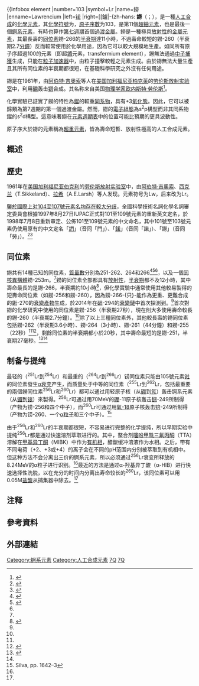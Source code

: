 {{multiple issues|
{{WP|元素}}
{{expand language|en|time=2020-10-02T11:53:51+00:00}}
{{refimprove|time=2013-03-23T09:45:11+00:00}}
}}
{{CJK-New-Char|2CB3B|block=E}}
{{Infobox element
|number=103
|symbol=Lr
|name=鐒
|enname=Lawrencium
|left=[[锘|锘]]
|right=[[鑪|-{zh-hans:{{僻字]]
|above=[[镥|镥]]
|below=(Upp)
|series=锕系元素
|series comment=有时候被认为是[[过渡金属|过渡金属]]
|group=3
|period=7
|block=d
|appearance=银色(预测)<ref name="emsley">{{cite book|last=Emsley|first=John|title=Nature's Building Blocks: An A-Z Guide to the Elements|url=https://archive.org/details/naturesbuildingb0000emsl_b1k4|edition=New|year=2011|publisher=Oxford University Press|location=New York, NY|isbn=978-0-19-960563-7|page=[https://archive.org/details/naturesbuildingb0000emsl_b1k4/page/n278 278]–9}}</ref>
|atomic mass=[266]
|electron configuration=[[[氡|Rn]]] 5f<sup>14</sup> 7s<sup>2</sup> 7p<sup>1</sup><!--In case you want to fix this, please don't. Read the article, specifically the section "atomic": it explains why. Experiments are inconclusive, but modern calculations all favour the 7p1 configuration.-->
|electrons per shell=2, 8, 18, 32, 32, 8, 3
|phase=固体
|phase comment=(预测)
|crystal structure=六方密堆积
|crystal structure comment=(预测)<ref name=hcp>{{cite journal|doi=10.1103/PhysRevB.84.113104|title=First-principles calculation of the structural stability of 6d transition metals|year=2011|last1=Östlin|first1=A.|last2=Vitos|first2=L.|journal=Physical Review B|volume=84|issue=11|bibcode=2011PhRvB..84k3104O }}</ref>
|melting point K=1900
|melting point C=1627
|melting point F=2961
|melting point comment=(预测)
|oxidation states='''3'''
|number of ionization energies=3
|ionization energy 1=478.6
|ionization energy 1 ref=<ref>http://cen.acs.org/articles/93/i15/Lawrencium-Ionization-Energy-Measured.html?cq_ck=1428631698138</ref>
|ionization energy 2=1428.0
|ionization energy 2 comment = (预测)
|ionization energy 3=2219.1
|ionization energy 3 comment = (预测)
|CAS number=22537-19-5
|isotopes=
{{infobox element/isotopes decay | mn=266 | sym=Lr | na=[[synthetic_radioisotope|syn]] | hl=11 h | dm1={{衰變|SF}} | de1= | link1= | pn1=| ps1= - }}
{{infobox element/isotopes decay | mn=262 | sym=Lr | na=syn | hl=3.6 h | dm1={{衰變|ε}} | de1= | link1=nobelium-262 | pn1=262 | ps1=No}}
{{infobox element/isotopes decay | mn=261 | sym=Lr | na=syn | hl=44 min | dm1=SF/ε? | de1= | pn1= | ps1=-}}
{{infobox element/isotopes decay | mn=260 | sym=Lr | na=syn | hl=2.7 min | dm1={{衰變|α}} | de1=8.04 | link1=mendelevium-256 | pn1=256 | ps1=Md}}
{{infobox element/isotopes decay | mn=259 | sym=Lr | na=syn | hl=6.2 s | dm1=78% {{衰變|α}}
 | de1=8.44 | link1=mendelevium-255 | pn1=255 | ps1=Md
 | dm2=22% SF | de2= | pn2= | ps2=-}}
{{infobox element/isotopes decay | mn=256 | sym=Lr | na=syn | hl=27 s | dm1=α | de1=8.62,8.52,8.32... | link1=mendelevium-252 | pn1=252 | ps1=Md}}
{{infobox element/isotopes decay | mn=255 | sym=Lr | na=syn | hl=21.5 s | dm1=α | de1=8.43,8.37 | link1=mendelevium-251 | pn1=251 | ps1=Md}}
{{infobox element/isotopes decay | mn=254 | sym=Lr | na=syn | hl=13 s
 | dm1=78% α | de1=8.46,8.41 | link1=mendelevium-250 | pn1=250 | ps1=Md
 | dm2=22% ε | de2= | link2=nobelium-254 | pn2=254 | ps2=No}}
|naming=after [[欧内斯特·劳伦斯|欧内斯特·劳伦斯]]
|discovered by=[[劳伦斯伯克利国家实验室|劳伦斯伯克利国家实验室]]与[[杜布纳联合原子核研究所|杜布纳联合原子核研究所]]
|discovery date=1961–1971
}}
'''鐒'''（{{標音|拼音=láo|注音=ㄌㄠˊ|粵拼=lou4|同音字=}}；{{lang-en|'''Lawrencium'''}}），是一種[[人工合成元素|人工合成]]的[[化學元素|化學元素]]，其[[化學符號|化學符號]]为'''{{化學式|鐒}}'''，[[原子序數|原子序數]]为103，是第11個[[超鈾元素|超鈾元素]]，也是最後一個[[錒系元素|錒系元素]]，有時也算作[[第七週期|第七週期]]首個[[過渡金屬|過渡金屬]]。鐒是一種極具[[放射性|放射性]]的[[金屬元素|金屬元素]]，其最長壽的[[同位素|同位素]]鐒-266的[[半衰期|半衰期]]達11小時，不過壽命較短的鐒-260（半衰期2.7[[分鐘|分鐘]]）反而較常使用於化學用途，因為它可以較大規模地生產。如同所有原子序超過100的元素（即超[[鐨|鐨]]元素，transfermium element），鐒無法通過[[中子捕獲|中子捕獲]]生成，只能在[[粒子加速器|粒子加速器]]中，由粒子撞擊較輕之元素生成。由於鐒無法大量生產且其所有同位素的半衰期都很短，在基礎科學研究之外沒有任何用途。

鐒是在1961年，由[[阿伯特·吉奧索|阿伯特·吉奧索]]等人在[[美国|美国]][[加利福尼亚|加利福尼亚]][[柏克萊|柏克萊]]的[[劳伦斯放射实验室|劳伦斯放射实验室]]中，利用[[硼|硼]]轰击[[锎|锎]]合成。其名称来自美国[[物理学家|物理学家]][[欧内斯特·劳伦斯|欧内斯特·劳伦斯]]<ref>{{cite web |url=http://alumni.berkeley.edu/news/california-magazine/may-june-2007-new-food-and-farming/100-years-of-scholarship |publisher=Cal Alumni |title=100 Years of Scholarship |accessdate=August 24, 2013}}</ref>。

化學實驗已証實了鐒的特性為[[鎦|鎦]]的較重[[同系物#元素週期表|同系物]]，具有+3[[氧化態|氧化態]]。因此，它可以被歸類為第7週期的第一個過渡金屬。然而，鐒的[[電子組態|電子組態]]為s<sup>2</sup>p構型而非其同系物鎦的s<sup>2</sup>d構型。這意味著鐒在[[元素週期表|元素週期表]]中的位置可能比預期的更具波動性。

原子序大於鐒的元素稱為[[超重元素|超重元素]]，皆為壽命短暫、放射性極高的人工合成元素。

==概述==
{{Transcluded section|source=最重元素概论}}
{{:最重元素概论}}

== 歷史 ==
1961年在[[美国|美国]][[加利福尼亚|加利福尼亚]][[伯克利|伯克利]]的[[劳伦斯放射实验室|劳伦斯放射实验室]]中，由[[阿伯特·吉奧索|阿伯特·吉奧索]]、[[西克兰|西克兰]]（T.Sikkeland）、[[拉希|拉希]]（A.E.Larsh）等人发现。元素符号为Lw，后来改为Lr。

[[鑪#命名爭議|鑒於國際上对104至107號元素名均存在較大分歧]]，全國科學技術名詞化學名詞審定委員會根據1997年8月27日IUPAC正式對101至109號元素的重新英文定名，於1998年7月8日重新审定、公佈101至109號元素的中文命名，其中101號至103號元素仍使用原有的中文定名「[[鍆|鍆]]」（音同「門」）、「[[鍩|鍩]]」（音同「諾」）、「鐒」（音同「勞」）。<ref>{{cite web |author1=刘路沙 |title=101—109号元素有了中文定名 |url=http://www.gmw.cn/01gmrb/1998-07/09/GB/17748%5EGM2-0905.HTM |website=光明网 |publisher=光明日报 |accessdate=2020-11-10}}</ref><ref>{{cite journal |author1=贵州地勘局情报室摘于《中国地质矿产报》（1998年8月13日） |title=101~109号化学元素正式定名 |journal=貴州地質 |date=1998 |volume=15 |pages=298-298 |url=https://www.ixueshu.com/document/8fee294afdb93419.html |accessdate=2020-11-10}}</ref>

== 同位素 ==
鐒共有14種已知的同位素，[[質量數|質量數]]分別為251-262、264和266<ref name="Silva1642">{{harvnb|Silva|2011|p=1642}}</ref><ref name="266Lr">{{Cite journal |title=<sup>48</sup>Ca + <sup>249</sup>Bk Fusion Reaction Leading to Element ''Z'' = 117: Long-Lived α-Decaying <sup>270</sup>Db and Discovery of <sup>266</sup>Lr |journal=Physical Review Letters |volume=112 |issue=17 |doi=10.1103/PhysRevLett.112.172501 |date=2014 |last1=Khuyagbaatar |first1=J. |last2=Yakushev |first2=A. |last3=Düllmann |first3=Ch. E. |last4=Ackermann |first4=D. |last5=Andersson |first5=L.-L. |last6=Asai |first6=M. |last7=Block |first7=M. |last8=Boll |first8=R. A. |last9=Brand |first9=H. |last10=Cox |first10=D. M. |last11=Dasgupta |first11=M. |last12=Derkx |first12=X. |last13=Di Nitto |first13=A. |last14=Eberhardt |first14=K. |last15=Even |first15=J. |last16=Evers |first16=M. |last17=Fahlander |first17=C. |last18=Forsberg |first18=U. |last19=Gates |first19=J. M. |last20=Gharibyan |first20=N. |last21=Golubev |first21=P. |last22=Gregorich |first22=K. E. |last23=Hamilton |first23=J. H. |last24=Hartmann |first24=W. |last25=Herzberg |first25=R.-D. |last26=Heßberger |first26=F. P. |last27=Hinde |first27=D. J. |last28=Hoffmann |first28=J. |last29=Hollinger |first29=R. |last30=Hübner |first30=A. |display-authors=1|bibcode = 2014PhRvL.112q2501K |pmid=24836239 |page=172501|url=http://lup.lub.lu.se/search/ws/files/2377958/4432321.pdf |hdl=1885/70327 |hdl-access=free }}</ref><ref name="255Db" />，以及一個[[同核異構體|同核異構體]]鐒-253m。<ref name="Silva1642" />鐒的同位素全部都具有[[放射性|放射性]]，[[半衰期|半衰期]]都不及12小時，其中壽命最長的是鐒-266，半衰期約10小時<ref name="#1">{{cite magazine|author=Clara Moskowitz |url=http://www.scientificamerican.com/article/superheavy-element-117-island-of-stability/ |title=Superheavy Element 117 Points to Fabled "Island of Stability" on Periodic Table |magazine=Scientific American |date= May 7, 2014 |access-date=2014-05-08}}</ref>，但化學實驗中通常使用其他較易製得的短壽命同位素（如鐒-256和鐒-260），因為鐒-266-{只}-能作為更重、更難合成的[[𨧀|𨧀]]-270的[[衰變產物|衰變產物]]生成，於2014年在[[鿬|鿬]]-294的[[衰變鏈|衰變鏈]]中首次探測到。<ref name="#1"/>首次對鐒的化學研究中使用的同位素是鐒-256（半衰期27秒），現在則大多使用壽命較長的鐒-260（半衰期2.7分鐘）。<ref name="Silva1642" />除了以上三種同位素外，其他較長壽的鐒同位素包括鐒-262（半衰期3.6小時）、鐒-264（3小時）、鐒-261（44分鐘）和鐒-255（22秒）<ref name="Silva1642" /><ref name="unc">{{Cite web|url=http://www.nucleonica.net/unc.aspx|title=Nucleonica :: Web driven nuclear science}}</ref>{{NUBASE2016|ref}}，剩餘同位素的半衰期都小於20秒，其中壽命最短的是鐒-251，半衰期27毫秒。<ref name="255Db">{{cite thesis |last1=Leppänen |first1=A.-P. |title=Alpha-decay and decay-tagging studies of heavy elements using the RITU separator |year=2005 |pages=83–100 |publisher=University of Jyväskylä |isbn=978-951-39-3162-9 |issn=0075-465X |url=https://jyx.jyu.fi/bitstream/handle/123456789/13915/978-951-39-3162-9.pdf?sequence=1&isAllowed=y}}</ref><ref name="unc" />{{NUBASE2016|ref}}

== 制备与提纯 ==
{{Proofreader needed|en|sect=章节|Lawrencium#Preparation_and_purification}}
最轻的（<sup>251</sup>Lr到<sup>254</sup>Lr）和最重的（<sup>264</sup>Lr到<sup>266</sup>Lr）铹同位素只能由105號元素[[𬭊|𬭊]]的同位素發生[[α衰变|α衰变]]产生，而质量处于中等的同位素（<sup>255</sup>Lr到<sup>262</sup>Lr，包括最重要的兩個鐒同位素<sup>256</sup>Lr和<sup>260</sup>Lr）都可以通过用轻原子核（从[[硼|硼]]到[[氖|氖]]）轰击锕系元素（从[[镅|镅]]到[[锿|锿]]）來製得。<sup>256</sup>Lr可通过用70MeV的[[硼|硼]]-11原子核轰击[[锎|锎]]-249所制得（产物为铹-256和四个中子），而<sup>260</sup>Lr可通过用[[氧-18|氧-18]]原子核轰击[[锫|锫]]-249所制得（产物为铹-260、一个[[α粒子|α粒子]]和三个中子）。<ref name=Silva16423>Silva, pp. 1642–3{{Verify source}}</ref>

由于<sup>256</sup>Lr和<sup>260</sup>Lr的半衰期都很短，不容易进行完整的化学提纯，所以早期实验中提纯<sup>256</sup>Lr都是通过快速溶剂萃取进行的。其中，螯合剂[[噻吩甲酰三氟丙酮|噻吩甲酰三氟丙酮]]（TTA）溶解在[[甲基异丁酮|甲基异丁酮]]（MIBK）中作为[[有机相|有机相]]，醋酸缓冲溶液作为水相。之后，带有不同电荷（+2、+3或+4）的离子会在不同的pH范围内分别被萃取到有机相中。但这种方法不会分离出三价的锕系元素，所以必须通过<sup>256</sup>Lr衰变所释放的8.24MeV的α粒子进行识别。<ref name=Silva16423/>最近的方法是通过α-羟基异丁酸（α-HIB）进行快速选择性洗脱，以在充分的时间内分离出寿命较长的<sup>260</sup>Lr，该同位素可以用0.05M[[盐酸|盐酸]]从捕集器中除去。<ref name=Silva16423/>

==注释==
{{notelist}}

==參考資料==
{{reflist}}

==外部連結==
{{Elements.links|Lr|103}}
{{过渡金属|Lr}}

{{Authority control}}
[[Category:锕系元素|Category:锕系元素]]
[[Category:人工合成元素|Category:人工合成元素]]
[[Category:第7周期元素|7Q]]
[[Category:化学元素|7Q]]